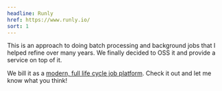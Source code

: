 ```yaml
---
headline: Runly
href: https://www.runly.io/
sort: 1
---
```


This is an approach to doing batch processing and background jobs that I helped refine over many years. We finally decided to OSS it and provide a service on top of it.

We bill it as a [modern, full life cycle job platform](https://www.runly.io/). Check it out and let me know what you think!
